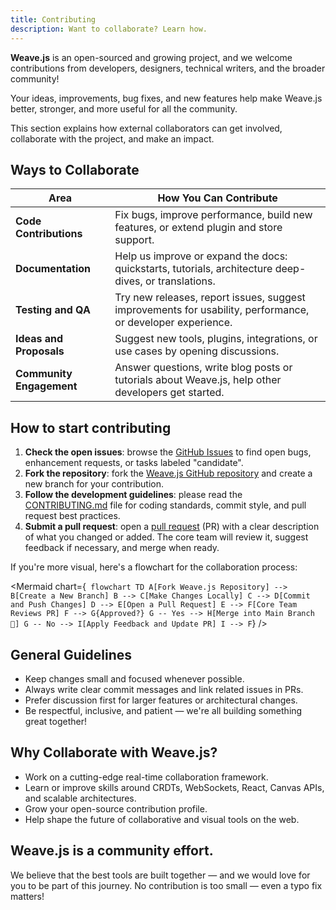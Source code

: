 ```yaml
---
title: Contributing
description: Want to collaborate? Learn how.
---
```


**Weave.js** is an open-sourced and growing project, and we welcome contributions
from developers, designers, technical writers, and the broader community!

Your ideas, improvements, bug fixes, and new features help make Weave.js better,
stronger, and more useful for all the community.

This section explains how external collaborators can get involved, collaborate
with the project, and make an impact.

## Ways to Collaborate

| Area                     | How You Can Contribute                                                                                     |
| ------------------------ | ---------------------------------------------------------------------------------------------------------- |
| **Code Contributions**   | Fix bugs, improve performance, build new features, or extend plugin and store support.                     |
| **Documentation**        | Help us improve or expand the docs: quickstarts, tutorials, architecture deep-dives, or translations.      |
| **Testing and QA**       | Try new releases, report issues, suggest improvements for usability, performance, or developer experience. |
| **Ideas and Proposals**  | Suggest new tools, plugins, integrations, or use cases by opening discussions.                             |
| **Community Engagement** | Answer questions, write blog posts or tutorials about Weave.js, help other developers get started.         |

## How to start contributing

1. **Check the open issues**: browse the [GitHub Issues](https://github.com/InditexTech/weavejs/issues)
   to find open bugs, enhancement requests, or tasks labeled "candidate".
2. **Fork the repository**: fork the [Weave.js GitHub repository](https://github.com/InditexTech/weavejs)
   and create a new branch for your contribution.
3. **Follow the development guidelines**: please read the [CONTRIBUTING.md](https://github.com/InditexTech/weavejs/blob/main/CONTRIBUTING.md)
   file for coding standards, commit style, and pull request best practices.
4. **Submit a pull request**: open a [pull request](https://github.com/InditexTech/weavejs/pulls)
   (PR) with a clear description of what you changed or added. The core team will
   review it, suggest feedback if necessary, and merge when ready.

If you're more visual, here's a flowchart for the collaboration process:

<Mermaid
  chart={`
flowchart TD
  A[Fork Weave.js Repository] --> B[Create a New Branch]
  B --> C[Make Changes Locally]
  C --> D[Commit and Push Changes]
  D --> E[Open a Pull Request]
  E --> F[Core Team Reviews PR]
  F --> G{Approved?}
  G -- Yes --> H[Merge into Main Branch 🎉]
  G -- No --> I[Apply Feedback and Update PR]
  I --> F`}
/>

## General Guidelines

- Keep changes small and focused whenever possible.
- Always write clear commit messages and link related issues in PRs.
- Prefer discussion first for larger features or architectural changes.
- Be respectful, inclusive, and patient — we're all building something great
  together!

## Why Collaborate with Weave.js?

- Work on a cutting-edge real-time collaboration framework.
- Learn or improve skills around CRDTs, WebSockets, React, Canvas APIs, and scalable
  architectures.
- Grow your open-source contribution profile.
- Help shape the future of collaborative and visual tools on the web.

## Weave.js is a community effort.

We believe that the best tools are built together — and we would love for you to be
part of this journey. No contribution is too small — even a typo fix matters!
